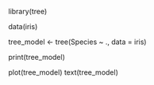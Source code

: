 
library(tree)


data(iris)

tree_model <- tree(Species ~ ., data = iris)


print(tree_model)

plot(tree_model)
text(tree_model)

